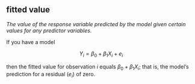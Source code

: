 ## fitted value

<dfn>The value of the response variable predicted by the model given certain values for any predictor variables.</dfn>

If you have a model

$$Y_i = \beta_0 + \beta_1 X_i + e_i$$

then the fitted value for observation $i$ equals $\beta_0 + \beta_1 X_i$; that is, the model's prediction for a residual ($e_i$) of zero.
